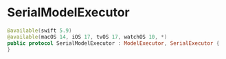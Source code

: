 # SerialModelExecutor

<ToBePolishedAfterTranslation />

<OriginalSource
  title="SerialModelExecutor"
  url="https://developer.apple.com/documentation/swiftdata/serialmodelexecutor"
  summary="用于使用隔离模型上下文执行串行存储相关任务的接口"
/>

```swift
@available(swift 5.9)
@available(macOS 14, iOS 17, tvOS 17, watchOS 10, *)
public protocol SerialModelExecutor : ModelExecutor, SerialExecutor {
}
```
